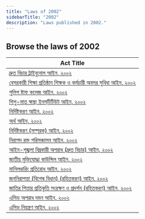 ```yaml
---
title: "Laws of 2002"
sidebarTitle: "2002"
description: "Laws published in 2002."
---
```


## Browse the laws of 2002

| Act Title |
|-----------|
| [দ্রুত বিচার ট্রাইব্যুনাল আইন, ২০০২](/laws/act-896) |
| [বেসরকারী শিক্ষা প্রতিষ্ঠান শিক্ষক ও কর্মচারী অবসর সুবিধা আইন, ২০০২](/laws/act-895) |
| [পুলিশ ষ্টাফ কলেজ আইন, ২০০২](/laws/act-894) |
| [শিশু-মাতৃ স্বাস্থ্য ইনস্‌টিটিউট আইন, ২০০২](/laws/act-893) |
| [নির্দিষ্টকরণ আইন, ২০০২](/laws/act-892) |
| [অর্থ আইন, ২০০২](/laws/act-891) |
| [নির্দিষ্টকরণ (সম্পূরক) আইন, ২০০২](/laws/act-890) |
| [নিরাপদ রক্ত পরিসঞ্চালন আইন, ২০০২](/laws/act-889) |
| [আইন-শৃঙ্খলা বিঘ্নকারী অপরাধ (দ্রুত বিচার) আইন, ২০০২](/laws/act-888) |
| [জাতীয় মুক্তিযোদ্ধা কাউন্সিল আইন, ২০০২](/laws/act-887) |
| [মানিলণ্ডারিং প্রতিরোধ আইন, ২০০২](/laws/act-886) |
| [জননিরাপত্তা (বিশেষ বিধান) (রহিতকরণ) আইন, ২০০২](/laws/act-885) |
| [জাতির পিতার প্রতিকৃতি সংরক্ষণ ও প্রদর্শন (রহিতকরণ) আইন, ২০০২](/laws/act-884) |
| [এসিড অপরাধ দমন আইন, ২০০২](/laws/act-883) |
| [এসিড নিয়ন্ত্রণ আইন, ২০০২](/laws/act-882) |
